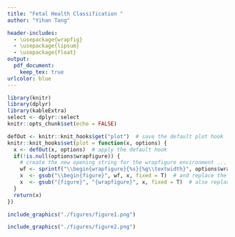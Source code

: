 ```yaml
---
title: "Fetal Health Classification "
author: "Yihan Tang"

header-includes:
  - \usepackage{wrapfig}
  - \usepackage{lipsum}
  - \usepackage{float}
output: 
  pdf_document:
    keep_tex: true
urlcolor: blue
---
```



```r
library(knitr)
library(dplyr)
library(kableExtra)
select <- dplyr::select
knitr::opts_chunk$set(echo = FALSE)

defOut <- knitr::knit_hooks$get("plot")  # save the default plot hook 
knitr::knit_hooks$set(plot = function(x, options) { 
  x <- defOut(x, options)  # apply the default hook
  if(!is.null(options$wrapfigure)) {
    # create the new opening string for the wrapfigure environment ...
    wf <- sprintf("\\begin{wrapfigure}{%s}{%g\\textwidth}", options$wrapfigure[[1]], options$wrapfigure[[2]])
    x  <- gsub("\\begin{figure}", wf, x, fixed = T)  # and replace the default one with it.
    x  <- gsub("{figure}", "{wrapfigure}", x, fixed = T)  # also replace the environment ending
  }
  return(x)
})

```


```r
include_graphics("./figures/figure1.png")
```



```r
include_graphics("./figures/figure2.png")
```






